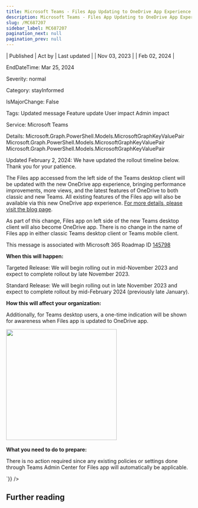 ```yaml
---
title: Microsoft Teams - Files App Updating to OneDrive App Experience in Teams
description: Microsoft Teams - Files App Updating to OneDrive App Experience in Teams
slug: /MC687207
sidebar_label: MC687207
pagination_next: null
pagination_prev: null
---
```



| Published | Act by | Last updated |
| Nov 03, 2023 |  | Feb 02, 2024 |

EndDateTime: Mar 25, 2024

Severity: normal

Category: stayInformed

IsMajorChange: False

Tags: Updated message Feature update User impact Admin impact

Service: Microsoft Teams

Details: Microsoft.Graph.PowerShell.Models.MicrosoftGraphKeyValuePair Microsoft.Graph.PowerShell.Models.MicrosoftGraphKeyValuePair Microsoft.Graph.PowerShell.Models.MicrosoftGraphKeyValuePair

<div dangerouslySetInnerHTML={{__html:`
<p>Updated February 2, 2024: We have updated the rollout timeline below. Thank you for your patience.</p><p>The Files app accessed from the left side of the Teams desktop client will be updated with the new OneDrive app experience, bringing performance improvements, more views, and the latest features of OneDrive to both classic and new Teams. All existing features of the Files app will also be available via this new OneDrive app experience. <a href="https://techcommunity.microsoft.com/t5/microsoft-onedrive-blog/unveiling-the-next-generation-of-onedrive/ba-p/3935612" target="_blank">For more details, please visit the blog page</a>.<br></p><p>As part of this change, Files app on left side of the new Teams desktop client will also become OneDrive app. There is no change in the name of Files app in either classic Teams desktop client or Teams mobile client. 
</p><p>This message is associated with Microsoft 365 Roadmap ID <a href="https://www.microsoft.com/microsoft-365/roadmap?filters=&amp;searchterms=145798" target="_blank">145798</a></p><p><b>When this will happen:</b></p><p>Targeted Release: We will begin rolling out in mid-November 2023 and expect to complete rollout by late November 2023.<br></p><p>Standard Release: We will begin rolling out in late November 2023 and expect to complete rollout by mid-February 2024 (previously late January).</p><p><b>How this will affect your organization:</b></p><p>Additionally, for Teams desktop users, a one-time indication will be shown for awareness when Files app is updated to OneDrive app.&nbsp;</p><p><img src="https://img-prod-cms-rt-microsoft-com.akamaized.net/cms/api/am/imageFileData/RW1dhy9?ver=6ffd" style="width: 300px;" "alt="OneDrive" app="" in="" new="" teams="" desktop="" client"="">&nbsp; &nbsp;</p><p><b>What you need to do to prepare:</b></p><p>There is no action required since any existing policies or settings done through Teams Admin Center for Files app will automatically be applicable.</p>
`}} />

## Further reading
